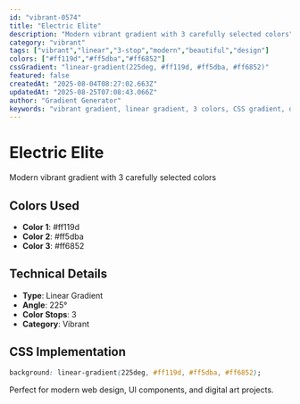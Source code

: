 ```yaml
---
id: "vibrant-0574"
title: "Electric Elite"
description: "Modern vibrant gradient with 3 carefully selected colors"
category: "vibrant"
tags: ["vibrant","linear","3-stop","modern","beautiful","design"]
colors: ["#ff119d","#ff5dba","#ff6852"]
cssGradient: "linear-gradient(225deg, #ff119d, #ff5dba, #ff6852)"
featured: false
createdAt: "2025-08-04T08:27:02.663Z"
updatedAt: "2025-08-25T07:08:43.066Z"
author: "Gradient Generator"
keywords: "vibrant gradient, linear gradient, 3 colors, CSS gradient, design, #ff119d, #ff5dba, #ff6852"
---
```


# Electric Elite

Modern vibrant gradient with 3 carefully selected colors

## Colors Used
- **Color 1**: #ff119d
- **Color 2**: #ff5dba
- **Color 3**: #ff6852

## Technical Details
- **Type**: Linear Gradient
- **Angle**: 225°
- **Color Stops**: 3
- **Category**: Vibrant

## CSS Implementation
```css
background: linear-gradient(225deg, #ff119d, #ff5dba, #ff6852);
```

Perfect for modern web design, UI components, and digital art projects.
